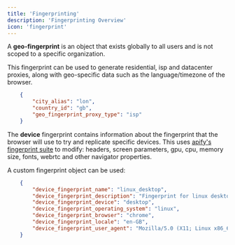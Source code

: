 ```yaml
---
title: 'Fingerprinting'
description: 'Fingerprinting Overview'
icon: 'fingerprint'
---
```


A **geo-fingerprint** is an object that exists globally to all users and is not scoped to a specific organization.

This fingerprint can be used to generate residential, isp and datacenter proxies, along with geo-specific data such as the language/timezone of the browser.
```json
    {
        "city_alias": "lon",
        "country_id": "gb",
        "geo_fingerprint_proxy_type": "isp"
    }
```

The **device** fingerprint contains information about the fingerprint that the browser will use to try and replicate specific devices.
This uses [apify's fingerprint suite](https://github.com/apify/fingerprint-suite) to modify: headers, screen parameters, gpu, cpu, memory size, fonts, webrtc and other navigator properties.

A custom fingerprint object can be used:
```json
    {   
        "device_fingerprint_name": "linux_desktop",
        "device_fingerprint_description": "Fingerprint for linux desktop",
        "device_fingerprint_device": "desktop",
        "device_fingerprint_operating_system": "linux",
        "device_fingerprint_browser": "chrome",
        "device_fingerprint_locale": "en-GB",
        "device_fingerprint_user_agent": "Mozilla/5.0 (X11; Linux x86_64) AppleWebKit/537.36 (KHTML, like Gecko) Chrome/129.0.6668.89 Safari/537.36",
    }
```